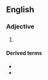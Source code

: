 ==English==

===Adjective===
{{en-adj}}

# {{alternative spelling of|mean-spirited|lang=en}}

====Derived terms====
* {{l|en|meanspiritedly}}
* {{l|en|meanspiritedness}}